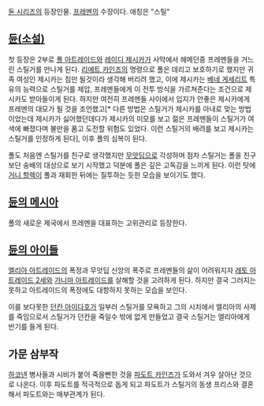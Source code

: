 [[듄 시리즈]]의 등장인물.  [[프레멘]]의 수장이다.  애칭은 "스틸"

== [[듄(소설)]] ==
첫 등장은 2부로 [[폴 아트레이드]]와 [[레이디 제시카]]가 사막에서 헤메던중 프레멘들을 거느린 스틸거를 만나게 된다.  [[리에트 카인즈]]의 명령으로 폴은 데리고 보호하기로 했지만 귀족 여성인 제시카는 짐만 될것이라 생각해 버리려 했고, 이에 제시카는 [[베네 게세리트]] 특유의 능력으로 스틸거를 제압, 프레멘들에게 이 전투 방식을 가르쳐준다는 조건으로 제시카도 받아들이게 된다.  하지만 여전히 프레멘들 사이에서 입지가 안좋은 제시카에게 프레멘의 대모가 될 것을 조언했고[* 다른 방법은 스틸거가 제시카를 아내로 맞는 방법이었는데 제시카가 싫어했던데다가 제시카의 미모를 보고 젊은 프레멘들이 스틸거가 여색에 빠졌다며 불만을 품고 도전할 위험도 있었다.  이런 스틸거의 배려를 보고 제시카는 스틸거를 인정하게 된다], 이후 폴의 심복이 된다.

폴도 처음엔 스틸거를 친구로 생각했지만 [[무앗딥]]으로 각성하며 점차 스틸거는 폴을 친구보단 숭배의 대상으로 보기 시작했고 덕분에 폴은 깊은 고독감을 느끼게 된다.  이런 탓에 [[거니 할렉]]이 폴과 재회한 뒤에는 질투하는 듯한 모습을 보이기도 했다.  

== [[듄의 메시아]] == 
폴의 새로운 제국에서 프레멘을 대표하는 고위관리로 등장한다.

== [[듄의 아이들]] ==
[[엘리아 아트레이드]]의 폭정과 무앗딥 신앙의 폭주로 프레멘들의 삶이 어려워지자 [[레토 아트레이드 2세]]와 [[가니마 아트레이드]]를 살해할 것을 고려하게 된다.  하지만 결국 그러지는 못하고 아트레이드의 폭정에도 대항하지 못하는 모습을 보인다.

이를 보다못한 [[던칸 아이다호]]가 일부러 스틸거를 모욕하고 그의 시치에서 엘리아의 사제를 죽임으로서 스틸거가 던칸을 죽일수 밖에 없게 만들었고 결국 스틸거는 엘리아에게 반기를 들게 된다.

== 가문 삼부작 ==
[[하코넨]] 병사들과 시비가 붙어 죽을뻔한 것을 [[파도트 카인즈]]가 도와서 겨우 살아난 것으로 나온다.  이후 파도트를 적극적으로 돕게 되고 파도트가 스틸거의 동생 프리스와 결혼해서 파도트와는 매부관계가 된다.
